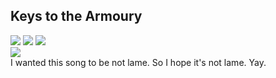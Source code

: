<div className="m-5 p-5 bg-purple-900 rounded-md shadow-sm">

<h2 className="text-2xl font-bold mb-4 text-white">Keys to the Armoury</h2>

<div class="grid grid-rows-1 grid-flow-col gap-4">
  <div class="row-span-3 gap-2">
    <img src="https://mj-gallery.com/fb0ce47d-baab-406f-a568-0c2f009c3523/grid_0.png" />
    <img
      className="mt-4"
      src="https://mj-gallery.com/fbdf43e2-7d5e-4f20-a231-b556e36b2542/grid_0.png"
    />
    <img
      className="mt-4"
      src="https://mj-gallery.com/f6f5be58-9025-4423-9a88-09f228f102b2/grid_0.png"
    />
  </div>
  <div class="col-span-2 ...">
    <img src="https://mj-gallery.com/abbf0614-4c86-4f0a-acb8-ecd7eaaf9ea9/grid_0.png" />
  </div>
  <div>I wanted this song to be not lame. So I hope it's not lame. Yay.</div>
</div>

</div>
